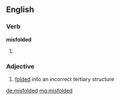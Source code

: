 ==English==

===Verb===
'''misfolded'''

# {{past of|misfold}}

===Adjective===
{{en-adj}}

# {{context|of a protein or nucleic acid}} [[folded]] into an incorrect tertiary structure

[[de:misfolded]]
[[mg:misfolded]]